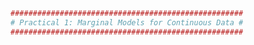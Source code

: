 ```r
####################################################
# Practical 1: Marginal Models for Continuous Data #
####################################################



```

